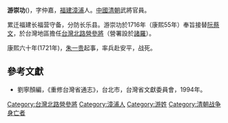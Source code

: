 '''游崇功'''({{bd|？||1721年}})，字仲嘉，[[福建|福建]][[漳浦|漳浦]]人。[[中國|中國]][[清朝|清朝]]武將官員。

累迁福建长福营守备，分防长乐县。游崇功於1716年（康熙55年）奉旨接替[[阮蔡文|阮蔡文]]，於台灣地區擔任[[台灣北路營|台灣北路營]][[參將|參將]]（營署設於[[諸羅|諸羅]]）。

康熙六十年(1721年)，[[朱一贵|朱一贵]]起事，率兵赴安平，战死。

{{start box}}
{{s-before|[[阮蔡文|阮蔡文]]}}
{{s-title|[[台灣北路營|台灣北路營]][[參將|參將]]|1716年上任}}
{{s-after|[[張彪_(清朝江蘇)|張彪]]}}
{{end box}}

==參考文獻==
*劉寧顏編，《重修台灣省通志》，台北市，台灣省文獻委員會，1994年。

[[Category:台灣北路營參將|Category:台灣北路營參將]]
[[Category:漳浦人|Category:漳浦人]]
[[Category:游姓|Category:游姓]]
[[Category:清朝战争身亡者|Category:清朝战争身亡者]]